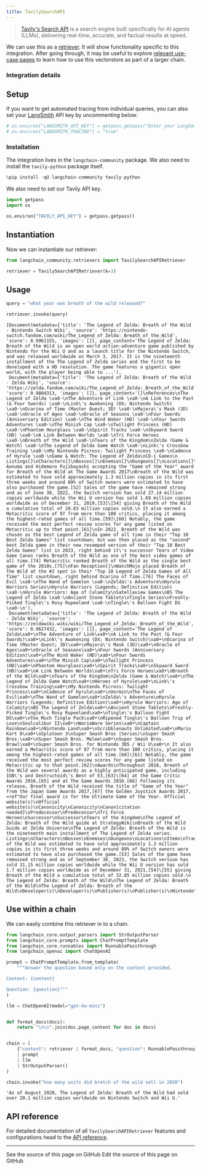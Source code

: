 ```yaml
---
title: TavilySearchAPI
---
```


>[Tavily's Search API](https://tavily.com) is a search engine built specifically for AI agents (LLMs), delivering real-time, accurate, and factual results at speed.

We can use this as a [retriever](/oss/python/langchain/retrieval). It will show functionality specific to this integration. After going through, it may be useful to explore [relevant use-case pages](/oss/python/langchain/rag) to learn how to use this vectorstore as part of a larger chain.

### Integration details

<ItemTable category="external_retrievers" item="TavilySearchAPIRetriever" />

## Setup

If you want to get automated tracing from individual queries, you can also set your [LangSmith](https://docs.smith.langchain.com/) API key by uncommenting below:

```python
# os.environ["LANGSMITH_API_KEY"] = getpass.getpass("Enter your LangSmith API key: ")
# os.environ["LANGSMITH_TRACING"] = "true"
```

### Installation

The integration lives in the `langchain-community` package. We also need to install the `tavily-python` package itself.

```python
%pip install -qU langchain-community tavily-python
```

We also need to set our Tavily API key.

```python
import getpass
import os

os.environ["TAVILY_API_KEY"] = getpass.getpass()
```

## Instantiation

Now we can instantiate our retriever:

```python
from langchain_community.retrievers import TavilySearchAPIRetriever

retriever = TavilySearchAPIRetriever(k=3)
```

## Usage

```python
query = "what year was breath of the wild released?"

retriever.invoke(query)
```

```output
[Document(metadata={'title': 'The Legend of Zelda: Breath of the Wild - Nintendo Switch Wiki', 'source': 'https://nintendo-switch.fandom.com/wiki/The_Legend_of_Zelda:_Breath_of_the_Wild', 'score': 0.9961155, 'images': []}, page_content='The Legend of Zelda: Breath of the Wild is an open world action-adventure game published by Nintendo for the Wii U and as a launch title for the Nintendo Switch, and was released worldwide on March 3, 2017. It is the nineteenth installment of the The Legend of Zelda series and the first to be developed with a HD resolution. The game features a gigantic open world, with the player being able to ...'),
 Document(metadata={'title': 'The Legend of Zelda: Breath of the Wild - Zelda Wiki', 'source': 'https://zelda.fandom.com/wiki/The_Legend_of_Zelda:_Breath_of_the_Wild', 'score': 0.9804313, 'images': []}, page_content='[]\nReferences\nThe Legend of Zelda \xa0·\nThe Adventure of Link \xa0·\nA Link to the Past (& Four Swords) \xa0·\nLink\'s Awakening (DX; Nintendo Switch) \xa0·\nOcarina of Time (Master Quest; 3D) \xa0·\nMajora\'s Mask (3D) \xa0·\nOracle of Ages \xa0·\nOracle of Seasons \xa0·\nFour Swords (Anniversary Edition) \xa0·\nThe Wind Waker (HD) \xa0·\nFour Swords Adventures \xa0·\nThe Minish Cap \xa0·\nTwilight Princess (HD) \xa0·\nPhantom Hourglass \xa0·\nSpirit Tracks \xa0·\nSkyward Sword (HD) \xa0·\nA Link Between Worlds \xa0·\nTri Force Heroes \xa0·\nBreath of the Wild \xa0·\nTears of the Kingdom\nZelda (Game & Watch) \xa0·\nThe Legend of Zelda Game Watch \xa0·\nLink\'s Crossbow Training \xa0·\nMy Nintendo Picross: Twilight Princess \xa0·\nCadence of Hyrule \xa0·\nGame & Watch: The Legend of Zelda\nCD-i Games\n Listings[]\nCharacters[]\nBosses[]\nEnemies[]\nDungeons[]\nLocations[]\nItems[]\nTranslations[]\nCredits[]\nReception[]\nSales[]\nEiji Aonuma and Hidemaro Fujibayashi accepting the "Game of the Year" award for Breath of the Wild at The Game Awards 2017\nBreath of the Wild was estimated to have sold approximately 1.3 million copies in its first three weeks and around 89% of Switch owners were estimated to have also purchased the game.[52] Sales of the game have remained strong and as of June 30, 2022, the Switch version has sold 27.14 million copies worldwide while the Wii U version has sold 1.69 million copies worldwide as of December 31, 2019,[53]\[54] giving Breath of the Wild a cumulative total of 28.83 million copies sold.\n It also earned a Metacritic score of 97 from more than 100 critics, placing it among the highest-rated games of all time.[59]\[60] Notably, the game received the most perfect review scores for any game listed on Metacritic up to that point.[61]\nIn 2022, Breath of the Wild was chosen as the best Legend of Zelda game of all time in their "Top 10 Best Zelda Games" list countdown; but was then placed as the "second" best Zelda game in their new revamped version of their "Top 10 Best Zelda Games" list in 2023, right behind it\'s successor Tears of Video Game Canon ranks Breath of the Wild as one of the best video games of all time.[74] Metacritic ranked Breath of the Wild as the single best game of the 2010s.[75]\nFan Reception[]\nWatchMojo placed Breath of the Wild at the #2 spot in their "Top 10 Legend of Zelda Games of All Time" list countdown, right behind Ocarina of Time.[76] The Faces of Evil \xa0·\nThe Wand of Gamelon \xa0·\nZelda\'s Adventure\nHyrule Warriors Series\nHyrule Warriors (Legends; Definitive Edition) \xa0·\nHyrule Warriors: Age of Calamity\nSatellaview Games\nBS The Legend of Zelda \xa0·\nAncient Stone Tablets\nTingle Series\nFreshly-Picked Tingle\'s Rosy Rupeeland \xa0·\nTingle\'s Balloon Fight DS \xa0·\n'),
 Document(metadata={'title': 'The Legend of Zelda: Breath of the Wild - Zelda Wiki', 'source': 'https://zeldawiki.wiki/wiki/The_Legend_of_Zelda:_Breath_of_the_Wild', 'score': 0.9627432, 'images': []}, page_content='The Legend of Zelda\xa0•\nThe Adventure of Link\xa0•\nA Link to the Past (& Four Swords)\xa0•\nLink\'s Awakening (DX; Nintendo Switch)\xa0•\nOcarina of Time (Master Quest; 3D)\xa0•\nMajora\'s Mask (3D)\xa0•\nOracle of Ages\xa0•\nOracle of Seasons\xa0•\nFour Swords (Anniversary Edition)\xa0•\nThe Wind Waker (HD)\xa0•\nFour Swords Adventures\xa0•\nThe Minish Cap\xa0•\nTwilight Princess (HD)\xa0•\nPhantom Hourglass\xa0•\nSpirit Tracks\xa0•\nSkyward Sword (HD)\xa0•\nA Link Between Worlds\xa0•\nTri Force Heroes\xa0•\nBreath of the Wild\xa0•\nTears of the Kingdom\nZelda (Game & Watch)\xa0•\nThe Legend of Zelda Game Watch\xa0•\nHeroes of Hyrule\xa0•\nLink\'s Crossbow Training\xa0•\nMy Nintendo Picross: Twilight Princess\xa0•\nCadence of Hyrule\xa0•\nVermin\nThe Faces of Evil\xa0•\nThe Wand of Gamelon\xa0•\nZelda\'s Adventure\nHyrule Warriors (Legends; Definitive Edition)\xa0•\nHyrule Warriors: Age of Calamity\nBS The Legend of Zelda\xa0•\nAncient Stone Tablets\nFreshly-Picked Tingle\'s Rosy Rupeeland\xa0•\nTingle\'s Balloon Fight DS\xa0•\nToo Much Tingle Pack\xa0•\nRipened Tingle\'s Balloon Trip of Love\nSoulcalibur II\xa0•\nWarioWare Series\xa0•\nCaptain Rainbow\xa0•\nNintendo Land\xa0•\nScribblenauts Unlimited\xa0•\nMario Kart 8\xa0•\nSplatoon 3\nSuper Smash Bros (Series)\nSuper Smash Bros.\xa0•\nSuper Smash Bros. Melee\xa0•\nSuper Smash Bros. Brawl\xa0•\nSuper Smash Bros. for Nintendo 3DS / Wii U\xa0•\n It also earned a Metacritic score of 97 from more than 100 critics, placing it among the highest-rated games of all time.[60]\[61] Notably, the game received the most perfect review scores for any game listed on Metacritic up to that point.[62]\nAwards\nThroughout 2016, Breath of the Wild won several awards as a highly anticipated game, including IGN\'s and Destructoid\'s Best of E3,[63]\[64] at the Game Critic Awards 2016,[65] and at The Game Awards 2016.[66] Following its release, Breath of the Wild received the title of "Game of the Year" from the Japan Game Awards 2017,[67] the Golden Joystick Awards 2017,<ref"Our final award is for the Ultimate Game of the Year. Official website(s)\nOfficial website(s)\nCanonicity\nCanonicity\nCanon[citation needed]\nPredecessor\nPredecessor\nTri Force Heroes\nSuccessor\nSuccessor\nTears of the Kingdom\nThe Legend of Zelda: Breath of the Wild guide at StrategyWiki\nBreath of the Wild Guide at Zelda Universe\nThe Legend of Zelda: Breath of the Wild is the nineteenth main installment of The Legend of Zelda series. Listings\nCharacters\nBosses\nEnemies\nDungeons\nLocations\nItems\nTranslations\nCredits\nReception\nSales\nBreath of the Wild was estimated to have sold approximately 1.3 million copies in its first three weeks and around 89% of Switch owners were estimated to have also purchased the game.[53] Sales of the game have remained strong and as of September 30, 2023, the Switch version has sold 31.15 million copies worldwide while the Wii U version has sold 1.7 million copies worldwide as of December 31, 2021,[54]\[55] giving Breath of the Wild a cumulative total of 32.85 million copies sold.\n The Legend of Zelda: Breath of the Wild\nThe Legend of Zelda: Breath of the Wild\nThe Legend of Zelda: Breath of the Wild\nDeveloper(s)\nDeveloper(s)\nPublisher(s)\nPublisher(s)\nNintendo\nDesigner(s)\nDesigner(s)\n')]
```

## Use within a chain

We can easily combine this retriever in to a chain.

```python
from langchain_core.output_parsers import StrOutputParser
from langchain_core.prompts import ChatPromptTemplate
from langchain_core.runnables import RunnablePassthrough
from langchain_openai import ChatOpenAI

prompt = ChatPromptTemplate.from_template(
    """Answer the question based only on the context provided.

Context: {context}

Question: {question}"""
)

llm = ChatOpenAI(model="gpt-4o-mini")


def format_docs(docs):
    return "\n\n".join(doc.page_content for doc in docs)


chain = (
    {"context": retriever | format_docs, "question": RunnablePassthrough()}
    | prompt
    | llm
    | StrOutputParser()
)
```

```python
chain.invoke("how many units did bretch of the wild sell in 2020")
```

```output
'As of August 2020, The Legend of Zelda: Breath of the Wild had sold over 20.1 million copies worldwide on Nintendo Switch and Wii U.'
```

## API reference

For detailed documentation of all `TavilySearchAPIRetriever` features and configurations head to the [API reference](https://python.langchain.com/api_reference/community/retrievers/langchain_community.retrievers.tavily_search_api.TavilySearchAPIRetriever.html).

---

<CardGroup cols={2}>
  <Card title="View Source" icon="eye" href="https://github.com/langchain-ai/docs/blob/main/src/oss/python/integrations/retrievers/tavily.mdx">
    See the source of this page on GitHub
  </Card>
  <Card title="Edit Source" icon="pen-to-square" href="https://github.com/langchain-ai/docs/edit/main/src/oss/python/integrations/retrievers/tavily.mdx">
    Edit the source of this page on GitHub
  </Card>
</CardGroup>
